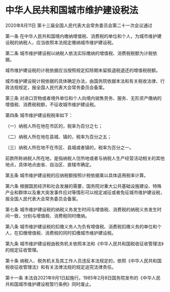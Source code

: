 # 中华人民共和国城市维护建设税法

2020年8月11日 第十三届全国人民代表大会常务委员会第二十一次会议通过

  

第一条 在中华人民共和国境内缴纳增值税、消费税的单位和个人，为城市维护建设税的纳税人，应当依照本法规定缴纳城市维护建设税。

第二条 城市维护建设税以纳税人依法实际缴纳的增值税、消费税税额为计税依据。

城市维护建设税的计税依据应当按照规定扣除期末留抵退税退还的增值税税额。

城市维护建设税计税依据的具体确定办法，由国务院依据本法和有关税收法律、行政法规规定，报全国人民代表大会常务委员会备案。

第三条 对进口货物或者境外单位和个人向境内销售劳务、服务、无形资产缴纳的增值税、消费税税额，不征收城市维护建设税。

第四条 城市维护建设税税率如下：

（一）纳税人所在地在市区的，税率为百分之七；

（二）纳税人所在地在县城、镇的，税率为百分之五；

（三）纳税人所在地不在市区、县城或者镇的，税率为百分之一。

前款所称纳税人所在地，是指纳税人住所地或者与纳税人生产经营活动相关的其他地点，具体地点由省、自治区、直辖市确定。

第五条 城市维护建设税的应纳税额按照计税依据乘以具体适用税率计算。

第六条 根据国民经济和社会发展的需要，国务院对重大公共基础设施建设、特殊产业和群体以及重大突发事件应对等情形可以规定减征或者免征城市维护建设税，报全国人民代表大会常务委员会备案。

第七条 城市维护建设税的纳税义务发生时间与增值税、消费税的纳税义务发生时间一致，分别与增值税、消费税同时缴纳。

第八条 城市维护建设税的扣缴义务人为负有增值税、消费税扣缴义务的单位和个人，在扣缴增值税、消费税的同时扣缴城市维护建设税。

第九条 城市维护建设税由税务机关依照本法和《中华人民共和国税收征收管理法》的规定征收管理。

第十条 纳税人、税务机关及其工作人员违反本法规定的，依照《中华人民共和国税收征收管理法》和有关法律法规的规定追究法律责任。

第十一条 本法自2021年9月1日起施行。1985年2月8日国务院发布的《中华人民共和国城市维护建设税暂行条例》同时废止。
